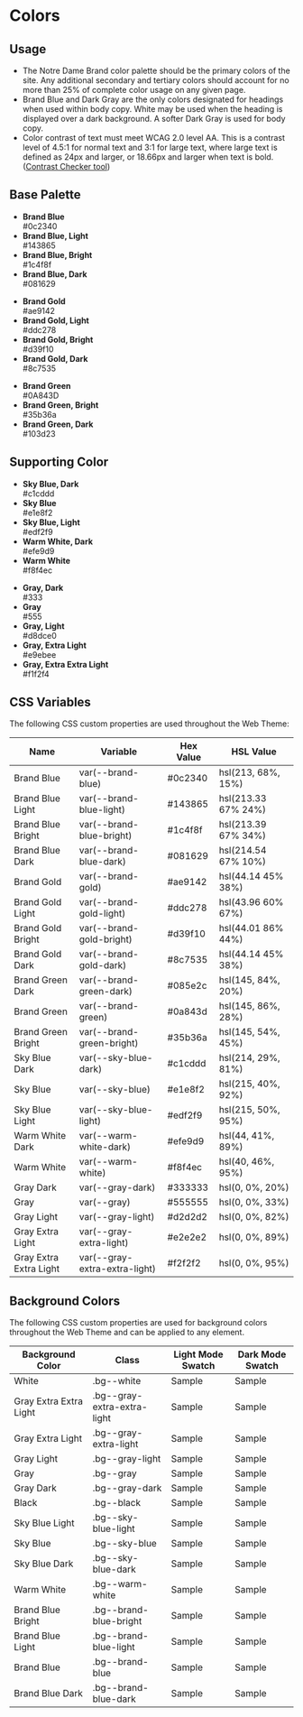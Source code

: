 
<Meta title="Foundation/Colors" />

# Colors

## Usage

- The Notre Dame Brand color palette should be the primary colors of the site. Any additional secondary and tertiary colors should account for no more than 25% of complete color usage on any given page.
- Brand Blue and Dark Gray are the only colors designated for headings when used within body copy. White may be used when the heading is displayed over a dark background. A softer Dark Gray is used for body copy.
- Color contrast of text must meet WCAG 2.0 level AA. This is a contrast level of 4.5:1 for normal text and 3:1 for large text, where large text is defined as 24px and larger, or 18.66px and larger when text is bold. ([Contrast Checker tool](https://webaim.org/resources/contrastchecker/))

## Base Palette

<ul className="swatch-list grid grid-gap-sm grid-sm-2 grid-md-3 grid-lg-4">
  <li>
    <span className="swatch swatch--brand-blue"></span>
    <strong>Brand Blue</strong><br/>#0c2340
  </li>
  <li>
    <span className="swatch swatch--brand-blue-light"></span>
    <strong>Brand Blue, Light</strong><br/>#143865
  </li>
  <li>
    <span className="swatch swatch--brand-blue-bright"></span> 
    <strong>Brand Blue, Bright</strong><br/>#1c4f8f
  </li>
  <li>
    <span className="swatch swatch--brand-blue-dark"></span> 
    <strong>Brand Blue, Dark</strong><br/>#081629
  </li>
</ul>

<ul className="swatch-list grid grid-gap-sm grid-sm-2 grid-md-3 grid-lg-4">
  <li>
    <span className="swatch swatch--brand-gold"></span> 
    <strong>Brand Gold</strong><br/>#ae9142
  </li>
  <li>
    <span className="swatch swatch--brand-gold-light"></span> 
    <strong>Brand Gold, Light</strong><br/>#ddc278
  </li>
  <li>
    <span className="swatch swatch--brand-gold-bright"></span> 
    <strong>Brand Gold, Bright</strong><br/>#d39f10
  </li>
  <li>
    <span className="swatch swatch--brand-gold-dark"></span> 
    <strong>Brand Gold, Dark</strong><br/>#8c7535
  </li>
</ul>

<ul className="swatch-list grid grid-gap-sm grid-sm-2 grid-md-3 grid-lg-4">
  <li><span className="swatch swatch--brand-green"></span> <strong>Brand Green</strong><br/>#0A843D</li>
  <li><span className="swatch swatch--brand-green-bright"></span> <strong>Brand Green, Bright</strong><br/>#35b36a</li>
  <li><span className="swatch swatch--brand-green-dark"></span> <strong>Brand Green, Dark</strong><br/>#103d23</li>
</ul>

## Supporting Color

<ul className="swatch-list grid grid-gap-sm grid-sm-2 grid-md-3 grid-lg-5">
  <li><span className="swatch swatch--sky-blue-dark"></span> <strong>Sky Blue, Dark</strong><br/>#c1cddd</li>
  <li><span className="swatch swatch--sky-blue"></span> <strong>Sky Blue</strong><br/>#e1e8f2</li>
  <li><span className="swatch swatch--sky-blue-light"></span> <strong>Sky Blue, Light</strong><br/>#edf2f9</li>
  <li><span className="swatch swatch--warm-white-dark"></span> <strong>Warm White, Dark</strong><br/>#efe9d9</li>
  <li><span className="swatch swatch--warm-white"></span> <strong>Warm White</strong><br/>#f8f4ec</li>
</ul>

<ul className="swatch-list grid grid-gap-sm grid-sm-2 grid-md-3 grid-lg-5">
  <li><span className="swatch swatch--gray-dark"></span> <strong>Gray, Dark</strong><br/>#333</li>
  <li><span className="swatch swatch--gray"></span> <strong>Gray</strong><br/>#555</li>
  <li><span className="swatch swatch--gray-light"></span> <strong>Gray, Light</strong><br/>#d8dce0</li>
  <li><span className="swatch swatch--gray-extra-light"></span> <strong>Gray, Extra Light</strong><br/>#e9ebee</li>
  <li><span className="swatch swatch--gray-extra-extra-light"></span> <strong>Gray, Extra Extra Light</strong><br/>#f1f2f4</li>
</ul>

## CSS Variables

The following CSS custom properties are used throughout the Web Theme:

<table className="color-table table--minimal">
  <thead>
    <tr>
      <th>Name</th>
      <th>Variable</th>
      <th>Hex Value</th>
      <th>HSL Value</th>
    </tr>
  </thead>
  <tbody>
    <tr>
      <td data-th="Color" className="color"><span className="swatch--small swatch--brand-blue"></span> <span>Brand Blue</span></td>
      <td data-th="Variable" className="variable"><span>var(--brand-blue)</span></td>
      <td data-th="Hex" className="hex"><span>#0c2340</span></td>
      <td data-th="HSL" className="hsl"><span>hsl(213, 68%, 15%)</span></td>
    </tr>
    <tr>
      <td data-th="Color" className="color"><span className="swatch--small swatch--brand-blue-light"></span> <span>Brand Blue Light</span></td>
      <td data-th="Variable" className="variable"><span>var(--brand-blue-light)</span></td>
      <td data-th="Hex" className="hex"><span>#143865</span></td>
      <td data-th="HSL" className="hsl"><span>hsl(213.33 67% 24%)</span></td>
    </tr>
    <tr>
      <td data-th="Color" className="color"><span className="swatch--small swatch--brand-blue-bright"></span> <span>Brand Blue Bright</span></td>
      <td data-th="Variable" className="variable"><span>var(--brand-blue-bright)</span></td>
      <td data-th="Hex" className="hex"><span>#1c4f8f</span></td>
      <td data-th="HSL" className="hsl"><span>hsl(213.39 67% 34%)</span></td>
    </tr>
    <tr>
      <td data-th="Color" className="color"><span className="swatch--small swatch--brand-blue-dark"></span> <span>Brand Blue Dark</span></td>
      <td data-th="Variable" className="variable"><span>var(--brand-blue-dark)</span></td>
      <td data-th="Hex" className="hex"><span>#081629</span></td>
      <td data-th="HSL" className="hsl"><span>hsl(214.54 67% 10%)</span></td>
    </tr>
    <tr>
      <td data-th="Color" className="color"><span className="swatch--small swatch--brand-gold"></span> <span>Brand Gold</span></td>
      <td data-th="Variable" className="variable"><span>var(--brand-gold)</span></td>
      <td data-th="Hex" className="hex"><span>#ae9142</span></td>
      <td data-th="HSL" className="hsl"><span>hsl(44.14 45% 38%)</span></td>
    </tr>
    <tr>
      <td data-th="Color" className="color"><span className="swatch--small swatch--brand-gold-light"></span> <span>Brand Gold Light</span></td>
      <td data-th="Variable" className="variable"><span>var(--brand-gold-light)</span></td>
      <td data-th="Hex" className="hex"><span>#ddc278</span></td>
      <td data-th="HSL" className="hsl"><span>hsl(43.96 60% 67%)</span></td>
    </tr>
    <tr>
      <td data-th="Color" className="color"><span className="swatch--small swatch--brand-gold-bright"></span> <span>Brand Gold Bright</span></td>
      <td data-th="Variable" className="variable"><span>var(--brand-gold-bright)</span></td>
      <td data-th="Hex" className="hex"><span>#d39f10</span></td>
      <td data-th="HSL" className="hsl"><span>hsl(44.01 86% 44%)</span></td>
    </tr>
    <tr>
      <td data-th="Color" className="color"><span className="swatch--small swatch--brand-gold-dark"></span> <span>Brand Gold Dark</span></td>
      <td data-th="Variable" className="variable"><span>var(--brand-gold-dark)</span></td>
      <td data-th="Hex" className="hex"><span>#8c7535</span></td>
      <td data-th="HSL" className="hsl"><span>hsl(44.14 45% 38%)</span></td>
    </tr>
    <tr>
      <td data-th="Color" className="color"><span className="swatch--small swatch--brand-green-dark"></span> <span>Brand Green Dark</span></td>
      <td data-th="Variable" className="variable"><span>var(--brand-green-dark)</span></td>
      <td data-th="Hex" className="hex"><span>#085e2c</span></td>
      <td data-th="HSL" className="hsl"><span>hsl(145, 84%, 20%)</span></td>
    </tr>
    <tr>
      <td data-th="Color" className="color"><span className="swatch--small swatch--brand-green"></span> <span>Brand Green</span></td>
      <td data-th="Variable" className="variable"><span>var(--brand-green)</span></td>
      <td data-th="Hex" className="hex"><span>#0a843d</span></td>
      <td data-th="HSL" className="hsl"><span>hsl(145, 86%, 28%)</span></td>
    </tr>
    <tr>
      <td data-th="Color" className="color"><span className="swatch--small swatch--brand-green-bright"></span> <span>Brand Green Bright</span></td>
      <td data-th="Variable" className="variable"><span>var(--brand-green-bright)</span></td>
      <td data-th="Hex" className="hex"><span>#35b36a</span></td>
      <td data-th="HSL" className="hsl"><span>hsl(145, 54%, 45%)</span></td>
    </tr>
    <tr>
      <td data-th="Color" className="color"><span className="swatch--small swatch--sky-blue-dark"></span> <span>Sky Blue Dark</span></td>
      <td data-th="Variable" className="variable"><span>var(--sky-blue-dark)</span></td>
      <td data-th="Hex" className="hex"><span>#c1cddd</span></td>
      <td data-th="HSL" className="hsl"><span>hsl(214, 29%, 81%)</span></td>
    </tr>
    <tr>
      <td data-th="Color" className="color"><span className="swatch--small swatch--sky-blue"></span> <span>Sky Blue</span></td>
      <td data-th="Variable" className="variable"><span>var(--sky-blue)</span></td>
      <td data-th="Hex" className="hex"><span>#e1e8f2</span></td>
      <td data-th="HSL" className="hsl"><span>hsl(215, 40%, 92%)</span></td>
    </tr>
    <tr>
      <td data-th="Color" className="color"><span className="swatch--small swatch--sky-blue-light"></span> <span>Sky Blue Light</span></td>
      <td data-th="Variable" className="variable"><span>var(--sky-blue-light)</span></td>
      <td data-th="Hex" className="hex"><span>#edf2f9</span></td>
      <td data-th="HSL" className="hsl"><span>hsl(215, 50%, 95%)</span></td>
    </tr>
    <tr>
      <td data-th="Color" className="color"><span className="swatch--small swatch--warm-white-dark"></span> <span>Warm White Dark</span></td>
      <td data-th="Variable" className="variable"><span>var(--warm-white-dark)</span></td>
      <td data-th="Hex" className="hex"><span>#efe9d9</span></td>
      <td data-th="HSL" className="hsl"><span>	hsl(44, 41%, 89%)</span></td>
    </tr>
    <tr>
      <td data-th="Color" className="color"><span className="swatch--small swatch--warm-white"></span> <span>Warm White</span></td>
      <td data-th="Variable" className="variable"><span>var(--warm-white)</span></td>
      <td data-th="Hex" className="hex"><span>#f8f4ec</span></td>
      <td data-th="HSL" className="hsl"><span>hsl(40, 46%, 95%)</span></td>
    </tr>
    <tr>
      <td data-th="Color" className="color"><span className="swatch--small swatch--gray-dark"></span> <span>Gray Dark</span></td>
      <td data-th="Variable" className="variable"><span>var(--gray-dark)</span></td>
      <td data-th="Hex" className="hex"><span>#333333</span></td>
      <td data-th="HSL" className="hsl"><span>hsl(0, 0%, 20%)</span></td>
    </tr>
    <tr>
      <td data-th="Color" className="color"><span className="swatch--small swatch--gray"></span> <span>Gray</span></td>
      <td data-th="Variable" className="variable"><span>var(--gray)</span></td>
      <td data-th="Hex" className="hex"><span>#555555</span></td>
      <td data-th="HSL" className="hsl"><span>hsl(0, 0%, 33%)</span></td>
    </tr>
    <tr>
      <td data-th="Color" className="color"><span className="swatch--small swatch--gray-light"></span> <span>Gray Light</span></td>
      <td data-th="Variable" className="variable"><span>var(--gray-light)</span></td>
      <td data-th="Hex" className="hex"><span>#d2d2d2</span></td>
      <td data-th="HSL" className="hsl"><span>hsl(0, 0%, 82%)</span></td>
    </tr>
    <tr>
      <td data-th="Color" className="color"><span className="swatch--small swatch--gray-extra-light"></span> <span>Gray Extra Light</span></td>
      <td data-th="Variable" className="variable"><span>var(--gray-extra-light)</span></td>
      <td data-th="Hex" className="hex"><span>#e2e2e2</span></td>
      <td data-th="HSL" className="hsl"><span>hsl(0, 0%, 89%)</span></td>
    </tr>
    <tr>
      <td data-th="Color" className="color"><span className="swatch--small swatch--gray-extra-extra-light"></span> <span>Gray Extra Extra Light</span></td>
      <td data-th="Variable" className="variable"><span>var(--gray-extra-extra-light)</span></td>
      <td data-th="Hex" className="hex"><span>#f2f2f2</span></td>
      <td data-th="HSL" className="hsl"><span>hsl(0, 0%, 95%)</span></td>
    </tr>
  </tbody>
</table>

## Background Colors
The following CSS custom properties are used for background colors throughout the Web Theme and can be applied to any element.

<table className="color-table table--minimal">
  <thead>
    <tr>
      <th>Background Color</th>
      <th>Class</th>
      <th>Light Mode Swatch</th>
      <th>Dark Mode Swatch</th>
    </tr>
  </thead>
  <tbody>
    <tr>
      <td data-th="color" className="color"><span>White</span></td>
      <td data-th="class" className="class"><span>.bg--white</span></td>
      <td data-th="light" className="mode--light"><span className="swatch bg--white">Sample</span></td>
      <td data-th="dark" className="mode--light"><span className="swatch swatch--dark-mode bg--white">Sample</span></td>
    </tr>
    <tr>
      <td data-th="color" className="color"><span>Gray Extra Extra Light</span></td>
      <td data-th="class" className="class"><span>.bg--gray-extra-extra-light</span></td>
      <td data-th="light" className="mode--light"><span className="swatch bg--gray-extra-extra-light">Sample</span></td>
      <td data-th="dark" className="mode--dark"><span className="swatch swatch--dark-mode bg--gray-extra-extra-light">Sample</span></td>
    </tr>
    <tr>
      <td data-th="color" className="color"><span>Gray Extra Light</span></td>
      <td data-th="class" className="class"><span>.bg--gray-extra-light</span></td>
      <td data-th="light" className="mode--light"><span className="swatch bg--gray-extra-light">Sample</span></td>
      <td data-th="dark" className="mode--dark"><span className="swatch swatch--dark-mode bg--gray-extra-light">Sample</span></td>
    </tr>
    <tr>
      <td data-th="color" className="color"><span>Gray Light</span></td>
      <td data-th="class" className="class"><span>.bg--gray-light</span></td>
      <td data-th="light" className="mode--light"><span className="swatch bg--gray-light">Sample</span></td>
      <td data-th="dark" className="mode--dark"><span className="swatch swatch--dark-mode bg--gray-light">Sample</span></td>
    </tr>
    <tr>
      <td data-th="color" className="color"><span>Gray</span></td>
      <td data-th="class" className="class"><span>.bg--gray</span></td>
      <td data-th="light" className="mode--light"><span className="swatch bg--gray">Sample</span></td>
      <td data-th="dark" className="mode--dark"><span className="swatch swatch--dark-mode bg--gray">Sample</span></td>
    </tr>
    <tr>
      <td data-th="color" className="color"><span>Gray Dark</span></td>
      <td data-th="class" className="class"><span>.bg--gray-dark</span></td>
      <td data-th="light" className="mode--light"><span className="swatch bg--gray-dark">Sample</span></td>
      <td data-th="dark" className="mode--dark"><span className="swatch swatch--dark-mode bg--gray-dark">Sample</span></td>
    </tr>
    <tr>
      <td data-th="color" className="color"><span>Black</span></td>
      <td data-th="class" className="class"><span>.bg--black</span></td>
      <td data-th="light" className="mode--light"><span className="swatch bg--black">Sample</span></td>
      <td data-th="dark" className="mode--dark"><span className="swatch swatch--dark-mode bg--black">Sample</span></td>
    </tr>
    <tr>
      <td data-th="color" className="color"><span>Sky Blue Light</span></td>
      <td data-th="class" className="class"><span>.bg--sky-blue-light</span></td>
      <td data-th="light" className="mode--light"><span className="swatch bg--sky-blue-light">Sample</span></td>
      <td data-th="dark" className="mode--dark"><span className="swatch swatch--dark-mode bg--sky-blue-light">Sample</span></td>
    </tr>
    <tr>
      <td data-th="color" className="color"><span>Sky Blue</span></td>
      <td data-th="class" className="class"><span>.bg--sky-blue</span></td>
      <td data-th="light" className="mode--light"><span className="swatch bg--sky-blue">Sample</span></td>
      <td data-th="dark" className="mode--dark"><span className="swatch swatch--dark-mode bg--sky-blue">Sample</span></td>
    </tr>
    <tr>
      <td data-th="color" className="color"><span>Sky Blue Dark</span></td>
      <td data-th="class" className="class"><span>.bg--sky-blue-dark</span></td>
      <td data-th="light" className="mode--light"><span className="swatch bg--sky-blue-dark">Sample</span></td>
      <td data-th="dark" className="mode--dark"><span className="swatch swatch--dark-mode bg--sky-blue-dark">Sample</span></td>
    </tr>
    <tr>
      <td data-th="color" className="color"><span>Warm White</span></td>
      <td data-th="class" className="class"><span>.bg--warm-white</span></td>
      <td data-th="light" className="mode--light"><span className="swatch bg--warm-white">Sample</span></td>
      <td data-th="dark" className="mode--dark"><span className="swatch swatch--dark-mode bg--warm-white">Sample</span></td>
    </tr>
    <tr>
      <td data-th="color" className="color"><span>Brand Blue Bright</span></td>
      <td data-th="class" className="class"><span>.bg--brand-blue-bright</span></td>
      <td data-th="light" className="mode--light"><span className="swatch bg--brand-blue-bright">Sample</span></td>
      <td data-th="dark" className="mode--dark"><span className="swatch swatch--dark-mode bg--brand-blue-bright">Sample</span></td>
    </tr>
    <tr>
      <td data-th="color" className="color"><span>Brand Blue Light</span></td>
      <td data-th="class" className="class"><span>.bg--brand-blue-light</span></td>
      <td data-th="light" className="mode--light"><span className="swatch bg--brand-blue-light">Sample</span></td>
      <td data-th="dark" className="mode--dark"><span className="swatch swatch--dark-mode bg--brand-blue-light">Sample</span></td>
    </tr>
    <tr>
      <td data-th="color" className="color"><span>Brand Blue</span></td>
      <td data-th="class" className="class"><span>.bg--brand-blue</span></td>
      <td data-th="light" className="mode--light"><span className="swatch bg--brand-blue">Sample</span></td>
      <td data-th="dark" className="mode--dark"><span className="swatch swatch--dark-mode bg--brand-blue">Sample</span></td>
    </tr>
    <tr>
      <td data-th="color" className="color"><span>Brand Blue Dark</span></td>
      <td data-th="class" className="class"><span>.bg--brand-blue-dark</span></td>
      <td data-th="light" className="mode--light"><span className="swatch bg--brand-blue-dark">Sample</span></td>
      <td data-th="dark" className="mode--dark"><span className="swatch swatch--dark-mode bg--brand-blue-dark">Sample</span></td>
    </tr>
  </tbody>
</table>